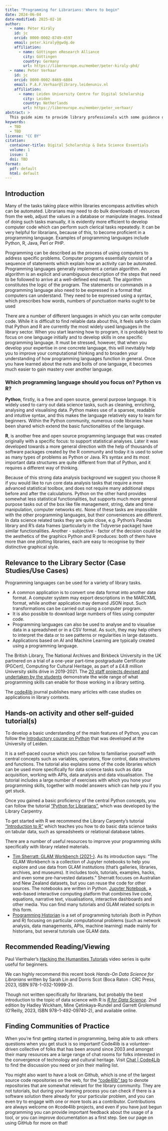 ```yaml
---
title: "Programming for Librarians: Where to begin"
date: 2024-06-04
date-modified: 2025-02-10
author:
  - name: Péter Király 
    id: jc
    orcid: 0000-0002-8749-4597
    email: peter.kiraly@gwdg.de
    affiliation: 
      - name: Göttingen eResearch Alliance
        city: Göttingen
        country: Germany
        url: https://libereurope.eu/member/peter-kiraly-phd/
  - name: Peter Verhaar
    id: jc
    orcid: 0000-0002-8469-6804
    email: P.A.F.Verhaar@library.leidenuniv.nl
    affiliation: 
      - name: Leiden University Centre for Digital Scholarship
        city: Leiden
        country: Netherlands
        url: https://libereurope.eu/member/peter_verhaar/
abstract: > 
  This guide aims to provide library professionals with some guidance on how and where to begin their journey into learning a programming language.
keywords:
  - TBD
  - TBD
license: "CC BY"
citation: 
  container-title: Digital Scholarship & Data Science Essentials
  volume: 1
  issue: 1
  doi: TBD
format:
  pdf: default
  html: default
---
```


## Introduction  

Many of the tasks taking place within libraries encompass activities which can be automated. Librarians may need to do bulk downloads of resources from the web, adjust the values in a database or manipulate images. Instead of doing such tasks manually, it is evidently more efficient to develop computer code which can perform such clerical tasks repeatedly. It can be very helpful for librarians, because of this, to become proficient in a programming language. Examples of programming languages include Python, R, Java, Perl or PHP.

Programming can be described as the process of using computers to address specific problems. Computer programs essentially consist of a sequence of statements which explain how an activity can be automated. Programming languages generally implement a certain algorithm. An algorithm is an explicit and unambiguous description of the steps that need to be followed to arrive at a well-defined end result. The algorithm constitutes the logic of the program. The statements or commands in a programming language also need to be expressed in a format that computers can understand. They need to be expressed using a syntax, which prescribes how words, numbers of punctuation marks ought to be used

There are a number of different languages in which you can write computer code. While it is difficult to find reliable data about this, it feels safe to claim that Python and R are currently the most widely used languages in the library sector. When you start learning how to program, it is probably best to focus on one language initially and to develop skills in one specific programming language. It must be stressed, however, that when you develop your expertise in one concrete language, this will inevitably help you to improve your computational thinking and to broaden your understanding of how programming languages function in general. Once you have learned about the nuts and bolts of one language, it becomes much easier to gain mastery over another language.

### Which programming language should you focus on? Python vs R?

**Python**, firstly, is a free and open source, general purpose language. It is widely used to carry out data science tasks, such as cleaning, enriching, analysing and visualising data. Python makes use of a sparsee, readable and intuitive syntax, and this makes the language relatively easy to learn for beginners. Within the Python community, numerous code libraries have been shared which extend the basic functionalities of the language.

**R**, is another free and open source programming language that was created originally with a specific focus: to support statistical analyses. Later it was developed towards a more general direction with the help of thousands of software packages created by the R community and today it is used to solve as many types of problems as Python or Java. R’s syntax and its most important data structures are quite different from that of Python, and it requires a different way of thinking.

Because of this strong data analysis background we suggest you choose R if you would like to run core data analysis tasks that require a more advanced statistical toolbox, and does not require many additional steps before and after the calculations. Python on the other hand provides somewhat less statistical functionalities, but supports much more general purpose tasks out of the box like file management, string, date and time manipulation, computer networks etc. None of these tasks are impossible with the other programming languages, but their conveniences are different. In data science related tasks they are quite close, e.g. Python’s Pandas library and R’s data frames (particularly in the Tidyverse package) have similar functionalities. Another - subjective - factor of the decision could be the aesthetics of the graphics Python and R produces: both of them have more than one plotting libraries, each are easy to recognise by their distinctive graphical style.

## Relevance to the Library Sector (Case Studies/Use Cases)

Programming languages can be used for a variety of library tasks.

- A common application is to convert one data format into another data format. A computer system may export descriptions in the MARCXML format, while another application may demand JSON input. Such transformations can be carried out using a computer program.
- It is also possible to download large numbers of files using computer code.
- Programming languages can also be used to analyse and to visualise data in a spreadsheet or in a CSV format. As such, they may help others to interpret the data or to see patterns or regularities in large datasets.
- Applications based on AI and Machine Learning are typically created using a programming language.

The British Library, The National Archives and Birkbeck University in the UK partnered on a trial of a one-year part-time postgraduate Certificate (PGCert), Computing for Cultural Heritage, as part of a £4.8 million University skills drive in 2019-2021. The [20 staff projects devised and undertaken by the students](https://blogs.bl.uk/digital-scholarship/2024/05/recovered-pages-cfch-student-projects.html) demonstrate the wide range of what programming skills can enable for those working in a library setting.

The [code4lib](https://code4lib.org/) journal publishes many articles with case studies on applications in library contexts.

## Hands-on activity and other self-guided tutorial(s)

To develop a basic understanding of the main features of Python, you can follow the [Introductory course on Python](https://cdsleiden.github.io/python-tutorial/Welcome.html) that was developed at the University of Leiden.

It is a self-paced course which you can follow to familiarise yourself with central concepts such as variables, operators, flow control, data structures and functions. The tutorial also explains some of the code libraries which can be used more specifically for data science tasks such as data acquisition, working with APIs, data analysis and data visualisation. The tutorial includes a large number of exercises with which you hone your programming skills, together with model answers which can help you if you get stuck.

Once you gained a basic proficiency of the central Python concepts, you can follow the tutorial ["Python for Librarians"](http://librarycarpentry.github.io/library-python/), which was developed by the Library Carpentry.

To get started with R we recommend the Library Carpenty’s tutorial [“Introduction to R”](  https://librarycarpentry.org/lc-r/) which teaches you how to do basic data science tasks on tabular data, such as spreadsheets or relational database tables.

There are a number of useful resources to improve your programming skills specifically with library related materials.  

- [Tim Sherratt: GLAM Workbench (2021-) ](https://glam-workbench.net/). As its introduction says: “The GLAM Workbench is a collection of Jupyter notebooks to help you explore and use data from GLAM institutions (that's galleries, libraries, archives, and museums). It includes tools, tutorials, examples, hacks, and even some pre-harvested datasets.” Sherratt focuses on Australian and New Zealand datasets, but you can reuse the code for other sources. The notebooks are written in Python. [Jupyter Notebook](https://jupyter.org/>), a web-based interactive computing platform that combines live code, equations, narrative text, visualisations, interactive dashboards and other media. You can find many tutorials and GLAM related scripts in this form.
- [Programming Historian](https://programminghistorian.org/) is a set of programming tutorials (both in Python and R) focusing on particular computational problems (such as network analysis, data managements, APIs, machine learning) made mainly for historians, but several tutorials use GLAM data.

## Recommended Reading/Viewing  

Paul Vierthaler’s [Hacking the Humanities Tutorials](https://www.youtube.com/playlist?list=PL6kqrM2i6BPIpEF5yHPNkYhjHm-FYWh17) video series is quite useful for beginners.

We can highly recommend this recent book _Hands-On Data Science for Librarians_ written by Sarah Lin and Dorris Scot (Boca Raton : CRC Press, 2023, ISBN 978-1-032-10999-2).

Though not written specifically for librarians, but probably the best introduction to the topic of data science with R is [_R for Data Science_](https://r4ds.hadley.nz/). 2nd edition by Hadley Wickham, Mine Çetinkaya-Rundel and Garrett Grolemund (O'Reilly, 2023, ISBN 978--1-492-09740-2), and available online.

## Finding Communities of Practice  

When you’re first getting started in programming, being able to ask others questions when you get stuck is so important! Code4lib is a volunteer-driven collective of folks that has been around since 2003 and amongst their many resources are a large range of chat rooms for folks interested in the convergence of technology and cultural heritage. Visit [Chat | Code4Lib](https://code4lib.org/irc/) to find the discussion you need or join their mailing list.

You might also want to have a look on Github, which is one of the largest source code repositories on the web, for the [“code4lib” tag](https://github.com/topics/code4lib) to denote repositories that are somewhat relevant for the library community. They are not tutorials, but during your learning process you can check if there is a software solution there already for your particular problem, and you can even try to engage with one or more tools as a contributor. Contributions are always welcome on #code4lib projects, and even if you have just begun programming you can provide important feedback about the usage of a tool, or you can improve documentation as a first step. See our page on using GitHub for more on that!
